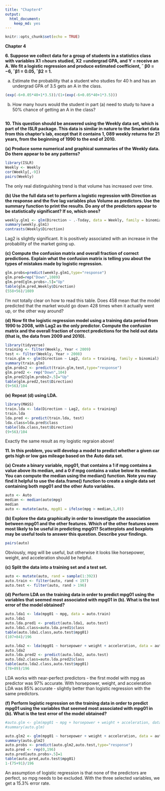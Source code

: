 ```yaml
---
title: "Chapter4"
output: 
  html_document: 
    keep_md: yes
---
```


```r
knitr::opts_chunk$set(echo = TRUE)
```

**Chapter 4**

**6. Suppose we collect data for a group of students in a statistics class with variables X1 =hours studied, X2 =undergrad GPA, and Y = receive an A. We fit a logistic regression and produce estimated coefficient, ˆ β0 = −6, ˆβ1 = 0.05, ˆβ2 = 1.**

(a) Estimate the probability that a student who studies for 40 h and has an undergrad GPA of 3.5 gets an A in the class.

```r
(exp(-6+0.05*40+1*3.5))/(1+(exp(-6+0.05*40+1*3.5)))
```

(b) How many hours would the student in part (a) need to study to have a 50% chance of getting an A in the class?
```r

```

**10. This question should be answered using the Weekly data set, which is part of the ISLR package. This data is similar in nature to the Smarket data from this chapter’s lab, except that it contains 1, 089 weekly returns for 21 years, from the beginning of 1990 to the end of 2010.**

**(a) Produce some numerical and graphical summaries of the Weekly data. Do there appear to be any patterns?**
```r
library(ISLR)
Weekly <- Weekly
cor(Weekly[,-9])
pairs(Weekly)
```

The only real distinguishing trend is that volume has increased over time.

**(b) Use the full data set to perform a logistic regression with Direction as the response and the five lag variables plus Volume
as predictors. Use the summary function to print the results. Do any of the predictors appear to be statistically significant? If so, which ones?**

```r
weekly.glm1 <- glm(Direction ~ .-Today, data = Weekly, family = binomial)
summary(weekly.glm1)
contrasts(Weekly$Direction)
```

Lag2 is slightly significant. It is positively associated with an increase in the probability of the market going up.

**(c) Compute the confusion matrix and overall fraction of correct predictions. Explain what the confusion matrix is telling you
about the types of mistakes made by logistic regression.**

```r
glm.probs=predict(weekly.glm1,type="response")
glm.pred=rep("Down",1089)
glm.pred[glm.probs>.5]="Up"
table(glm.pred,Weekly$Direction)
(558+56)/1089
```
I'm not totally clear on how to read this table. Does 458 mean that the model predicted that the market would go down 428 times when it actually went up, or the other way around?

**(d) Now fit the logistic regression model using a training data period from 1990 to 2008, with Lag2 as the only predictor. Compute the confusion matrix and the overall fraction of correct predictions for the held out data (that is, the data from 2009 and 2010).**

```r
library(tidyverse)
training <- filter(Weekly, Year < 2009)
test <- filter(Weekly, Year > 2008)
train.glm <- glm(Direction ~ Lag2, data = training, family = binomial)
summary(train.glm)
glm.probs2 <- predict(train.glm,test,type="response")
glm.pred2 <- rep("Down",104)
glm.pred2[glm.probs2>.5]="Up"
table(glm.pred2,test$Direction)
(9+56)/104
```

**(e) Repeat (d) using LDA.**
```r
library(MASS)
train.lda <- lda(Direction ~ Lag2, data = training)
train.lda
lda.pred <- predict(train.lda, test)
lda.class=lda.pred$class
table(lda.class,test$Direction)
(9+56)/104
```

Exactly the same result as my logistic regraion above!

**11. In this problem, you will develop a model to predict whether a given car gets high or low gas mileage based on the Auto data set.**

**(a) Create a binary variable, mpg01, that contains a 1 if mpg contains a value above its median, and a 0 if mpg contains a value below its median. You can compute the median using the median() function. Note you may find it helpful to use the data.frame()
function to create a single data set containing both mpg01 and the other Auto variables.**

```r
auto <- Auto
median <- median(auto$mpg)
median
auto <- mutate(auto, mpg01 = ifelse(mpg > median,1,0))
```


**(b) Explore the data graphically in order to investigate the association between mpg01 and the other features. Which of the other
features seem most likely to be useful in predicting mpg01? Scatterplots and boxplots may be useful tools to answer this question.
Describe your findings.**

```r
pairs(auto)
```

Obviously, mpg will be useful, but otherwise it looks like horsepower, weight, and acceleration should be helpful.

**(c) Split the data into a training set and a test set.**

```r
auto <- mutate(auto, rand = sample(1:392))
auto.train <- filter(auto, rand < 197)
auto.test <- filter(auto, rand > 196)
```

**(d) Perform LDA on the training data in order to predict mpg01 using the variables that seemed most associated with mpg01 in
(b). What is the test error of the model obtained?**

```r
auto.lda1 <- lda(mpg01 ~ mpg, data = auto.train)
auto.lda1
auto.lda.pred1 <- predict(auto.lda1, auto.test)
auto.lda1.class=auto.lda.pred1$class
table(auto.lda1.class,auto.test$mpg01)
(107+84)/196

auto.lda2 <- lda(mpg01 ~ horsepower + weight + acceleration, data = auto.train)
auto.lda2
auto.lda.pred2 <- predict(auto.lda2, auto.test)
auto.lda2.class=auto.lda.pred2$class
table(auto.lda2.class,auto.test$mpg01)
(78+89)/196
```
LDA works with near-perfect predictors - the first model with mpg as predictor was 97% accurate. With horsepower, weight, and acceleration LDA was 85% accurate - slightly better than logistic regression with the same predictors.

**(f) Perform logistic regression on the training data in order to predict mpg01 using the variables that seemed most associated with mpg01 in (b). What is the test error of the model obtained?**

```r
#auto.glm <- glm(mpg01 ~ mpg + horsepower + weight + acceleration, data = auto.train, family = binomial)
#summary(auto.glm)

auto.glm2 <- glm(mpg01 ~ horsepower + weight + acceleration, data = auto.train, family = binomial)
summary(auto.glm2)
auto.probs <- predict(auto.glm2,auto.test,type="response")
auto.pred <- rep(0,196)
auto.pred[auto.probs>.5]=1
table(auto.pred,auto.test$mpg01)
1-(75+91)/196
```
An assumption of logistic regression is that none of the predictors are perfect, so mpg needs to be excluded. With the three selected variables, we get a 15.3% error rate.
